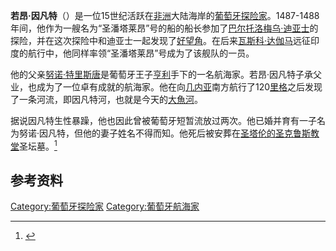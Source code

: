 '''若昂·因凡特'''（{{lang-pt|'''João Infante'''}}）是一位15世纪活跃在[[非洲|非洲]]大陆海岸的[[葡萄牙|葡萄牙]][[探险家|探险家]]。1487-1488年间，他作为一艘名为“圣潘塔莱昂”号的船的船长参加了[[巴尔托洛梅乌·迪亚士|巴尔托洛梅乌·迪亚士]]的探险，并在这次探险中和迪亚士一起发现了[[好望角|好望角]]。在后来[[瓦斯科·达伽马|瓦斯科·达伽马]]远征印度的航行中，他同样率领“圣潘塔莱昂”号成为了该舰队的一员。

他的父亲[[努诺·特里斯唐|努诺·特里斯唐]]是葡萄牙王子[[航海家亨利|亨利]]手下的一名航海家。若昂·因凡特子承父业，也成为了一位卓有成就的航海家。他在向[[几内亚|几内亚]]南方航行了120[[里格(单位)|里格]]之后发现了一条河流，即因凡特河，也就是今天的[[大魚河|大魚河]]。

据说因凡特生性暴躁，他也因此曾被葡萄牙短暂流放过两次。他已婚并育有一子名为努诺·因凡特，但他的妻子姓名不得而知。他死后被安葬在[[圣塔伦的圣克鲁斯教堂|圣塔伦的圣克鲁斯教堂]]圣坛墓。<ref>{{geneall|321227}}{{pt}}</ref>

==参考资料==
{{References}}

{{DEFAULTSORT:Infante, Joao}}
[[Category:葡萄牙探险家|Category:葡萄牙探险家]]
[[Category:葡萄牙航海家|Category:葡萄牙航海家]]

{{探险家小作品}}